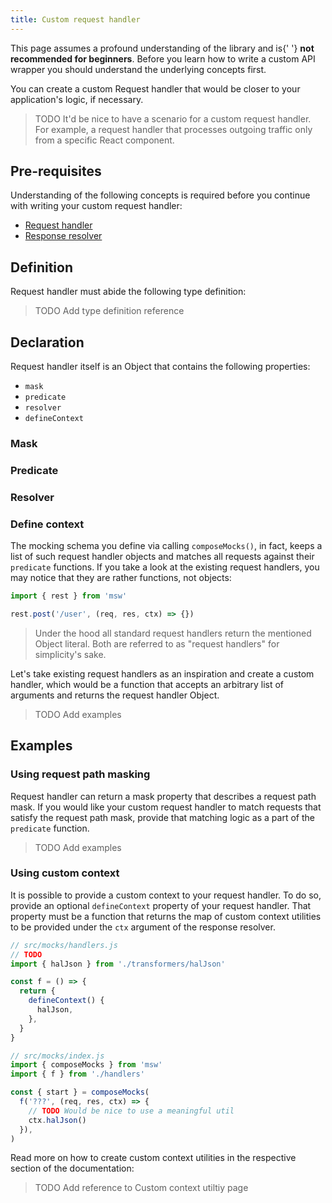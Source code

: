```yaml
---
title: Custom request handler
---
```


<Hint mode="warning">
  This page assumes a profound understanding of the library and is{' '}
  <strong>not recommended for beginners</strong>. Before you learn how to write
  a custom API wrapper you should understand the underlying concepts first.
</Hint>

You can create a custom Request handler that would be closer to your application's logic, if necessary.

> TODO It'd be nice to have a scenario for a custom request handler. For example, a request handler that processes outgoing traffic only from a specific React component.

## Pre-requisites

Understanding of the following concepts is required before you continue with writing your custom request handler:

- [Request handler](/docs/basics/request-handler)
- [Response resolver](/docs/basics/response-resolver)

## Definition

Request handler must abide the following type definition:

> TODO Add type definition reference

## Declaration

Request handler itself is an Object that contains the following properties:

- `mask`
- `predicate`
- `resolver`
- `defineContext`

### Mask

### Predicate

### Resolver

### Define context

The mocking schema you define via calling `composeMocks()`, in fact, keeps a list of such request handler objects and matches all requests against their `predicate` functions. If you take a look at the existing request handlers, you may notice that they are rather functions, not objects:

```js
import { rest } from 'msw'

rest.post('/user', (req, res, ctx) => {})
```

> Under the hood all standard request handlers return the mentioned Object literal. Both are referred to as "request handlers" for simplicity's sake.

Let's take existing request handlers as an inspiration and create a custom handler, which would be a function that accepts an arbitrary list of arguments and returns the request handler Object.

> TODO Add examples

## Examples

### Using request path masking

Request handler can return a mask property that describes a request path mask. If you would like your custom request handler to match requests that satisfy the request path mask, provide that matching logic as a part of the `predicate` function.

> TODO Add examples

### Using custom context

It is possible to provide a custom context to your request handler. To do so, provide an optional `defineContext` property of your request handler. That property must be a function that returns the map of custom context utilities to be provided under the `ctx` argument of the response resolver.

```js
// src/mocks/handlers.js
// TODO
import { halJson } from './transformers/halJson'

const f = () => {
  return {
    defineContext() {
      halJson,
    },
  }
}
```

```js
// src/mocks/index.js
import { composeMocks } from 'msw'
import { f } from './handlers'

const { start } = composeMocks(
  f('???', (req, res, ctx) => {
    // TODO Would be nice to use a meaningful util
    ctx.halJson()
  }),
)
```

Read more on how to create custom context utilities in the respective section of the documentation:

> TODO Add reference to Custom context utiltiy page
